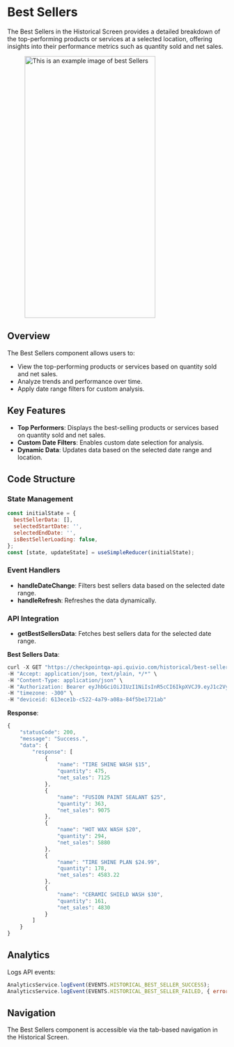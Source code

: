 
# Best Sellers

The Best Sellers in the Historical Screen provides a detailed breakdown of the top-performing products or services at a selected location, offering insights into their performance metrics such as quantity sold and net sales.

<figure> <img src="/img/inventory/historicalSellers.png" alt="This is an example image  of best Sellers" width="300" height="600" /></figure>

## Overview

The Best Sellers component allows users to:

- View the top-performing products or services based on quantity sold and net sales.
- Analyze trends and performance over time.
- Apply date range filters for custom analysis.

## Key Features

- **Top Performers**: Displays the best-selling products or services based on quantity sold and net sales.
- **Custom Date Filters**: Enables custom date selection for analysis.
- **Dynamic Data**: Updates data based on the selected date range and location.

## Code Structure

### State Management

```javascript
const initialState = {
  bestSellerData: [],
  selectedStartDate: '',
  selectedEndDate: '',
  isBestSellerLoading: false,
};
const [state, updateState] = useSimpleReducer(initialState);
```

### Event Handlers

- **handleDateChange**: Filters best sellers data based on the selected date range.
- **handleRefresh**: Refreshes the data dynamically.

### API Integration

- **getBestSellersData**: Fetches best sellers data for the selected date range.

**Best Sellers Data**:
```javascript
curl -X GET "https://checkpointqa-api.quivio.com/historical/best-seller?type=2&siteId=1&startDate=2025-02-02&endDate=2025-02-08" \
-H "Accept: application/json, text/plain, */*" \
-H "Content-Type: application/json" \
-H "Authorization: Bearer eyJhbGciOiJIUzI1NiIsInR5cCI6IkpXVCJ9.eyJ1c2VySWQiOjk5NDM5NiwidXNlck5hbWUiOiJkZXYxIiwiZGV2aWNlSWQiOiI2MTNlY2UxYi1jNTIyLTRhNzktYTA4YS04NGY1YmUxNzIxYWIiLCJzdWJkb21haW5fcXVhbGlmaWVyIjoicGFwYWJlYXIiLCJpYXQiOjE3Mzg2NjA3NTcsImV4cCI6MTc0MTI1Mjc1N30.cknoFbiY-PPHdXtsLtZzEp0OY3olmZwpCkcrsxPhsBU" \
-H "timezone: -300" \
-H "deviceid: 613ece1b-c522-4a79-a08a-84f5be1721ab"
```

**Response**:
```javascript
{
    "statusCode": 200,
    "message": "Success.",
    "data": {
        "response": [
            {
                "name": "TIRE SHINE WASH $15",
                "quantity": 475,
                "net_sales": 7125
            },
            {
                "name": "FUSION PAINT SEALANT $25",
                "quantity": 363,
                "net_sales": 9075
            },
            {
                "name": "HOT WAX WASH $20",
                "quantity": 294,
                "net_sales": 5880
            },
            {
                "name": "TIRE SHINE PLAN $24.99",
                "quantity": 178,
                "net_sales": 4583.22
            },
            {
                "name": "CERAMIC SHIELD WASH $30",
                "quantity": 161,
                "net_sales": 4830
            }
        ]
    }
}
```

## Analytics

Logs API events:

```javascript
AnalyticsService.logEvent(EVENTS.HISTORICAL_BEST_SELLER_SUCCESS);
AnalyticsService.logEvent(EVENTS.HISTORICAL_BEST_SELLER_FAILED, { error: error?.message });
```

## Navigation

The Best Sellers component is accessible via the tab-based navigation in the Historical Screen.





